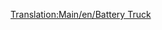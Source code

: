 [[Translation:Main/en/Battery Truck]]{{en/-}}{{Template:Wagon/Fr
|Nom=Wagon de batteries
|Coût=1 148£ (2 296$)
|Poids=18 / 23 t
|Capacité=22 batteries
|MonoCoût="
|Image=[[File:en/Batterytruck.png]]
|MonoPoids=18 / 24 t
|MonoCapacité=27 batteries
|MagCoût="
|MagPoids=18 / 25 t
|MagCapacité=29 batteries
|Description=Un wagon de chemin de fer entièrement dédié aux batteries. Quand il est apparu dans le jeu que chaque wagon ne pouvait contenir que deux batteries gigantesques, nous avons été informés de source sûre que ce n'est que l'emballage et le numéro de série des batteries qui était en fait transporté.
}}
